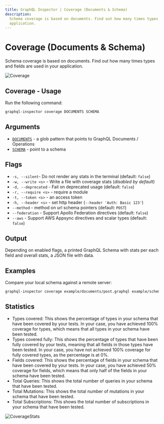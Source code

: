```yaml
---
title: GraphQL Inspector | Coverage (Documents & Schema)
description:
  Schema coverage is based on documents. Find out how many times types and fields are used in your
  application.
---
```


# Coverage (Documents & Schema)

Schema coverage is based on documents. Find out how many times types and fields are used in your
application.

![Coverage](/assets/img/cli/coverage.png)

## Coverage - Usage

Run the following command:

```sh
graphql-inspector coverage DOCUMENTS SCHEMA
```

## Arguments

- [`DOCUMENTS`](../api/documents) - a glob pattern that points to GraphQL Documents / Operations
- [`SCHEMA`](../api/schema) - point to a schema

## Flags

- `-s, --silent`- Do not render any stats in the terminal (default: `false`)
- `-w, --write <s>` - Write a file with coverage stats (_disabled by default_)
- `-d, --deprecated` - Fail on deprecated usage (default: `false`)
- `-r, --require <s>` - require a module
- `-t, --token <s>` - an access token
- `-h, --header <s>` - set http header (`--header 'Auth: Basic 123'`)
- `--method` - method on url schema pointers (default: `POST`)
- `--federation` - Support Apollo Federation directives (default: `false`)
- `--aws` - Support AWS Appsync directives and scalar types (default: `false`)

## Output

Depending on enabled flags, a printed GraphQL Schema with stats per each field and overall stats, a
JSON file with data.

## Examples

Compare your local schema against a remote server:

```sh
graphql-inspector coverage example/documents/post.graphql example/schemas/new-valid.graphql
```

## Statistics

- Types covered: This shows the percentage of types in your schema that have been covered by your
  tests. In your case, you have achieved 100% coverage for types, which means that all types in your
  schema have been tested.
- Types covered fully: This shows the percentage of types that have been fully covered by your
  tests, meaning that all fields in those types have been tested. In your case, you have not
  achieved 100% coverage for fully covered types, as the percentage is at 0%.
- Fields covered: This shows the percentage of fields in your schema that have been covered by your
  tests. In your case, you have achieved 50% coverage for fields, which means that only half of the
  fields in your schema have been tested.
- Total Queries: This shows the total number of queries in your schema that have been tested.
- Total Mutations: This shows the total number of mutations in your schema that have been tested.
- Total Subscriptions: This shows the total number of subscriptions in your schema that have been
  tested.

![CoverageStats](/assets/img/cli/coverageStats.png)
